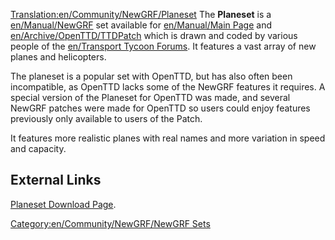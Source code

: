 [[Translation:en/Community/NewGRF/Planeset]]
{{en/Community/NewGRF/Infobox NewGRF|setname= Planeset
|screenshot= en/None
|artist= [http://as-st.com/ttd/planes/credits.html The Planeset development team]
|coder= [http://as-st.com/ttd/planes/credits.html The Planeset development team]
|focus= en/Community/NewGRF/Addons Aircraft
|homepage= as-st.com/ttd/planes/download.html
|homepagename= Planeset for Transport Tycoon Deluxe
|copyright= GPL license
}}
The '''Planeset''' is a [[en/Manual/NewGRF]] set available for [[en/Manual/Main Page]] and [[en/Archive/OpenTTD/TTDPatch]] which is drawn and coded by various people of the [[en/Transport Tycoon Forums]]. It features a vast array of new planes and helicopters.

The planeset is a popular set with OpenTTD, but has also often been incompatible, as OpenTTD lacks some of the NewGRF features it requires. A special version of the Planeset for OpenTTD was made, and several NewGRF patches were made for OpenTTD so users could enjoy features previously only available to users of the Patch. 

It features more realistic planes with real names and more variation in speed and capacity.

==External Links==
[http://as-st.com/ttd/planes/download.html Planeset Download Page].

[[Category:en/Community/NewGRF/NewGRF Sets]]